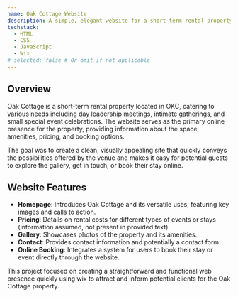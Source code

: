 ```yaml
---
name: Oak Cottage Website
description: A simple, elegant website for a short-term rental property
techstack:
  - HTML
  - CSS
  - JavaScript
  - Wix
# selected: false # Or omit if not applicable
---
```


## Overview

Oak Cottage is a short-term rental property located in OKC, catering to various needs including day leadership meetings, intimate gatherings, and small special event celebrations. The website serves as the primary online presence for the property, providing information about the space, amenities, pricing, and booking options.

The goal was to create a clean, visually appealing site that quickly conveys the possibilities offered by the venue and makes it easy for potential guests to explore the gallery, get in touch, or book their stay online.

## Website Features

- **Homepage**: Introduces Oak Cottage and its versatile uses, featuring key images and calls to action.
- **Pricing**: Details on rental costs for different types of events or stays (information assumed, not present in provided text).
- **Gallery**: Showcases photos of the property and its amenities.
- **Contact**: Provides contact information and potentially a contact form.
- **Online Booking**: Integrates a system for users to book their stay or event directly through the website.

This project focused on creating a straightforward and functional web presence quickly using wix to attract and inform potential clients for the Oak Cottage property.
